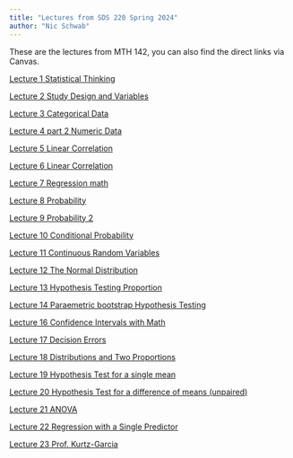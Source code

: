 ```yaml
---
title: "Lectures from SDS 220 Spring 2024"
author: "Nic Schwab"
---
```


These are the lectures from MTH 142, you can also find the direct links via Canvas. 

[Lecture 1 Statistical Thinking](lectures/day-1-statistical-thinking.html)

[Lecture 2 Study Design and Variables](lectures/2_sampling.qmd)

[Lecture 3 Categorical Data](/lectures/3_categorical_data.qmd)

[Lecture 4 part 2 Numeric Data](/lectures/4_Numeric_Data.qmd)

[Lecture 5 Linear Correlation](lectures/5_linear_regression_1_predictor.qmd)

[Lecture 6 Linear Correlation](lectures/6_Linear_regression_part_2.qmd)

[Lecture 7 Regression math](lectures/7_regression-by-hand.qmd)

[Lecture 8 Probability](lectures/9_Probability_1.qmd)

[Lecture 9 Probability 2](lectures/10_Probability_2.qmd)

[Lecture 10 Conditional Probability](https://nics-github.github.io/SDS-220-lectures-only/lectures/11-Probability_Wrap_Up.html#/title-slide)

[Lecture 11 Continuous Random Variables](lectures/13_continuous_rv.qmd)

[Lecture 12 The Normal Distribution](lectures/14_Normal_Dist.qmd)

[Lecture 13 Hypothesis Testing Proportion](lectures/15_hypothesis_test_prop.qmd)

[Lecture 14 Paraemetric bootstrap Hypothesis Testing](lectures/16_parametric_boot.qmd)

<!-- [Lecture 15 Non-parametric bootstrap Confidence Intervals](lectures/17_bootstrap_CI_proportion.qmd) -->

[Lecture 16 Confidence Intervals with Math](lectures/18__CI_prop_mathematically.qmd)

[Lecture 17 Decision Errors](lectures/19_decision_error_tidying_up.qmd)

[Lecture 18 Distributions and Two Proportions](lectures/20_Two_Proportions.qmd)

[Lecture 19 Hypothesis Test for a single mean](lectures/22_single_mean.qmd)

[Lecture 20 Hypothesis Test for a difference of means (unpaired)](lectures/23_diff-of-means.qmd)

[Lecture 21 ANOVA](lectures/24_ANOVA.qmd)

[Lecture 22 Regression with a Single Predictor](lectures/26_linear_regression.qmd)

[Lecture 23 Prof. Kurtz-Garcia](https://drive.google.com/file/d/1qBB3kJL0HJxSDSy2tWqqBDFLrtgn1YAC/view?usp=sharing)